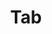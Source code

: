 ---
title: Tab
description: |
    TAB was established in 1965 as a subsidiary of Rudnik Mežica Holding (Lead Mine Mežica Holding) in a region where different lead activities are more than 350 years old. For the first 15 years TAB was a licence partner of Tudor, Sweden. Tab’s products includes starter batteries and industrial batteries.
link:
    label: Visit Website
    slug: '/products'
image:
    file: '@images/partners/tab-komponents-partner.jpg'
    alt: Tab
seo:
    title: Tab Products from Komponents
    description: |
        TAB was established in 1965 as a subsidiary of Rudnik Mežica Holding (Lead Mine Mežica Holding) in a region where different lead activities are more than 350 years old.
    thumbnail:
        file: '@images/partners/tab-komponents-partner.jpg'
        alt: Tab
---